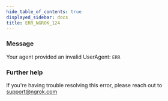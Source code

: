 ```yaml
---
hide_table_of_contents: true
displayed_sidebar: docs
title: ERR_NGROK_124
---
```


### Message

Your agent provided an invalid UserAgent: `ERR`

### Further help

If you're having trouble resolving this error, please reach out to [support@ngrok.com](mailto:support@ngrok.com?subject=Help%20with%20ERR_NGROK_124)

